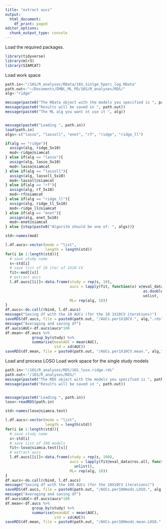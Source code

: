 ```yaml
---
title: "extract aucs"
output:
  html_document:
    df_print: paged
editor_options: 
  chunk_output_type: console
---
```


Load the required packages.

```r
library(tidyverse)
library(mlr3)
library(SIAMCAT)
```
Load work space     
```r
path.in<-"/16S/R_analyses/RData/16S_Sinlge_5perc_log.RData" 
path.out<-"~/Documents/EMBL_ML_PD/16S/R_analyses/RDS/"  
alg<-"ridge" 

message(paste0("The RData object with the models you specified is ", path.in))
message(paste0("Results will be saved in ", path.out))
message(paste0("The ML alg you want ot use it ", alg))


message(paste0("Loading ", path.in))
load(path.in)
algs<-c("lasso", "lassoll", "enet", "rf", "ridge", "ridge_ll")

if(alg == "ridge"){
  assign(alg, ridge_5x10)
  mod<-ridge@siamcat
} else if(alg == "lasso"){
  assign(alg, lasso_5x10)
  mod<-lasso@siamcat
} else if(alg == "lassoll"){
  assign(alg, lassoll_5x10)
  mod<-lassoll@siamcat
} else if(alg == "rf"){
  assign(alg, rf_5x10)
  mod<-rf@siamcat
} else if(alg == "ridge_ll"){
  assign(alg, ridge_ll_5x10)
  mod<-ridge_ll@siamcat
} else if(alg == "enet"){
  assign(alg, enet_5x10)
  mod<-enet@siamcat
} else {stop(paste0("Algoritm should be one of: ", algs))}

std<-names(mod)

l.df.aucs<-vector(mode = "list",
                  length = length(std))
for(i in 1:length(std)){
  # save study name
  s<-std[i]
  # save list of 10 iter of 1X10 CV
  fit<-mod[[s]]
  # extract aucs
  l.df.aucs[[i]]<-data.frame(study = rep(s, 10),
                             aucs = lapply(fit, function(x) x@eval_data$roc$auc %>% 
                                                              as.double()) %>% 
                                                              unlist,
                             ML= rep(alg, 10))
}
df.aucs<-do.call(rbind, l.df.aucs)
message("Saving df with the 10 AUCs (for the 10 1X10CV iterations)")
saveRDS(df.aucs, file = paste0(path.out, "/AUCs.per1X10CV.", alg,".rds"))
message("Averaging and saving df")
df.aucs$AUC<-df.aucs$aucs*100
df.mean<-df.aucs %>%
            group_by(study) %>%
            summarise(meanAUC = mean(AUC),
                      std = sd(AUC))
saveRDS(df.mean, file = paste0(path.out, "/AUCs.per1X10CV.mean.", alg,".rds"))

```
Load and process LOSO
Load work space for the single study models    
```r
path.in<-"/16S/R_analyses/RDS/16S_loso.ridge.rds" 
path.out<-"/16S/R_analyses/RDS/" 
message(paste0("The RDS object with the models you specified is ", path.in))
message(paste0("Results will be saved in ", path.out))


message(paste0("Loading ", path.in))
loso<-readRDS(path.in)

std<-names(loso@siamca.test)

l.df.aucs<-vector(mode = "list",
                  length = length(std))
for(i in 1:length(std)){
  # save study name
  s<-std[i]
  # save list of 100 models
  fit<-loso@siamca.test[[s]]
  # extract aucs
  l.df.aucs[[i]]<-data.frame(study = rep(s, 100),
                             aucs = lapply(fit@eval_data$roc.all, function(x) as.double(x$auc)) %>%
                               unlist(),
                             ML= rep(alg, 10))
}
df.aucs<-do.call(rbind, l.df.aucs)
message("Saving df with the 100 AUCs (for the 10X10CV iterations)")
saveRDS(df.aucs, file = paste0(path.out, "/AUCs.per100mods.LOSO.", alg,".rds"))
message("Averaging and saving df")
df.aucs$AUC<-df.aucs$aucs*100
df.mean<-df.aucs %>%
            group_by(study) %>%
            summarise(meanAUC = mean(AUC),
                      std = sd(AUC))
saveRDS(df.mean, file = paste0(path.out, "/AUCs.per100mods.mean.LOSO.", alg,".rds"))

```
